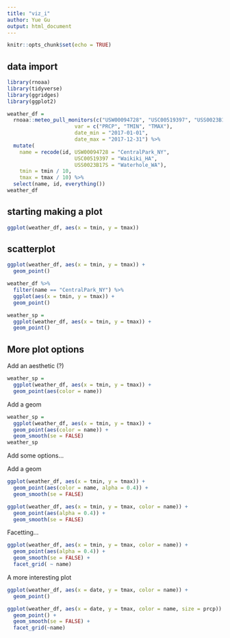 ```yaml
---
title: "viz_i"
author: Yue Gu
output: html_document
---
```


```r
knitr::opts_chunk$set(echo = TRUE)
```

## data import
```r
library(rnoaa)
library(tidyverse)
library(ggridges)
library(ggplot2)

weather_df = 
  rnoaa::meteo_pull_monitors(c("USW00094728", "USC00519397", "USS0023B17S"),
                      var = c("PRCP", "TMIN", "TMAX"), 
                      date_min = "2017-01-01",
                      date_max = "2017-12-31") %>%
  mutate(
    name = recode(id, USW00094728 = "CentralPark_NY", 
                      USC00519397 = "Waikiki_HA",
                      USS0023B17S = "Waterhole_WA"),
    tmin = tmin / 10,
    tmax = tmax / 10) %>%
  select(name, id, everything())
weather_df
```

## starting making a plot
```r
ggplot(weather_df, aes(x = tmin, y = tmax))
```

## scatterplot
```r
ggplot(weather_df, aes(x = tmin, y = tmax)) + 
  geom_point()
```

```r
weather_df %>% 
  filter(name == "CentralPark_NY") %>% 
  ggplot(aes(x = tmin, y = tmax)) +
  geom_point()
```

```r
weather_sp =
  ggplot(weather_df, aes(x = tmin, y = tmax)) + 
  geom_point()
```

## More plot options

Add an aesthetic (?)
```r
weather_sp =
  ggplot(weather_df, aes(x = tmin, y = tmax)) + 
  geom_point(aes(color = name))
```

Add a geom
```r
weather_sp =
  ggplot(weather_df, aes(x = tmin, y = tmax)) + 
  geom_point(aes(color = name)) +
  geom_smooth(se = FALSE)
weather_sp
```

Add some options...

Add a geom
```r
ggplot(weather_df, aes(x = tmin, y = tmax)) + 
  geom_point(aes(color = name, alpha = 0.4)) +
  geom_smooth(se = FALSE)
```

```r
ggplot(weather_df, aes(x = tmin, y = tmax, color = name)) + 
  geom_point(aes(alpha = 0.4)) +
  geom_smooth(se = FALSE)
```

Facetting...
```r
ggplot(weather_df, aes(x = tmin, y = tmax, color = name)) + 
  geom_point(aes(alpha = 0.4)) +
  geom_smooth(se = FALSE) +
  facet_grid( ~ name)
```

A more interesting plot
```r
ggplot(weather_df, aes(x = date, y = tmax, color = name)) +
  geom_point()

```

```r
ggplot(weather_df, aes(x = date, y = tmax, color = name, size = prcp)) +
  geom_point() + 
  geom_smooth(se = FALSE) +
  facet_grid(~name)

```



